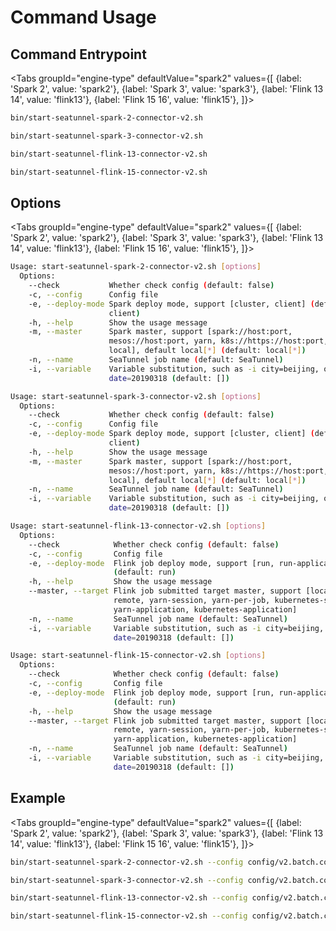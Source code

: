 
# Command Usage

## Command Entrypoint

<Tabs
    groupId="engine-type"
    defaultValue="spark2"
    values={[
        {label: 'Spark 2', value: 'spark2'},
        {label: 'Spark 3', value: 'spark3'},
        {label: 'Flink 13 14', value: 'flink13'},
        {label: 'Flink 15 16', value: 'flink15'},
    ]}>
<TabItem value="spark2">

```bash
bin/start-seatunnel-spark-2-connector-v2.sh
```

</TabItem>
<TabItem value="spark3">

```bash
bin/start-seatunnel-spark-3-connector-v2.sh
```

</TabItem>
<TabItem value="flink13">

```bash
bin/start-seatunnel-flink-13-connector-v2.sh
```

</TabItem>
<TabItem value="flink15">

```bash
bin/start-seatunnel-flink-15-connector-v2.sh
```

</TabItem>
</Tabs>


## Options

<Tabs
    groupId="engine-type"
    defaultValue="spark2"
    values={[
        {label: 'Spark 2', value: 'spark2'},
        {label: 'Spark 3', value: 'spark3'},
        {label: 'Flink 13 14', value: 'flink13'},
        {label: 'Flink 15 16', value: 'flink15'},
    ]}>
<TabItem value="spark2">

```bash
Usage: start-seatunnel-spark-2-connector-v2.sh [options]
  Options:
    --check           Whether check config (default: false)
    -c, --config      Config file
    -e, --deploy-mode Spark deploy mode, support [cluster, client] (default: 
                      client) 
    -h, --help        Show the usage message
    -m, --master      Spark master, support [spark://host:port, 
                      mesos://host:port, yarn, k8s://https://host:port, 
                      local], default local[*] (default: local[*])
    -n, --name        SeaTunnel job name (default: SeaTunnel)
    -i, --variable    Variable substitution, such as -i city=beijing, or -i 
                      date=20190318 (default: [])
```

</TabItem>
<TabItem value="spark3">

```bash
Usage: start-seatunnel-spark-3-connector-v2.sh [options]
  Options:
    --check           Whether check config (default: false)
    -c, --config      Config file
    -e, --deploy-mode Spark deploy mode, support [cluster, client] (default: 
                      client) 
    -h, --help        Show the usage message
    -m, --master      Spark master, support [spark://host:port, 
                      mesos://host:port, yarn, k8s://https://host:port, 
                      local], default local[*] (default: local[*])
    -n, --name        SeaTunnel job name (default: SeaTunnel)
    -i, --variable    Variable substitution, such as -i city=beijing, or -i 
                      date=20190318 (default: [])
```

</TabItem>
<TabItem value="flink13">

```bash
Usage: start-seatunnel-flink-13-connector-v2.sh [options]
  Options:
    --check            Whether check config (default: false)
    -c, --config       Config file
    -e, --deploy-mode  Flink job deploy mode, support [run, run-application] 
                       (default: run)
    -h, --help         Show the usage message
    --master, --target Flink job submitted target master, support [local, 
                       remote, yarn-session, yarn-per-job, kubernetes-session, 
                       yarn-application, kubernetes-application]
    -n, --name         SeaTunnel job name (default: SeaTunnel)
    -i, --variable     Variable substitution, such as -i city=beijing, or -i 
                       date=20190318 (default: [])
```

</TabItem>
<TabItem value="flink15">

```bash
Usage: start-seatunnel-flink-15-connector-v2.sh [options]
  Options:
    --check            Whether check config (default: false)
    -c, --config       Config file
    -e, --deploy-mode  Flink job deploy mode, support [run, run-application] 
                       (default: run)
    -h, --help         Show the usage message
    --master, --target Flink job submitted target master, support [local, 
                       remote, yarn-session, yarn-per-job, kubernetes-session, 
                       yarn-application, kubernetes-application]
    -n, --name         SeaTunnel job name (default: SeaTunnel)
    -i, --variable     Variable substitution, such as -i city=beijing, or -i 
                       date=20190318 (default: [])
```

</TabItem>
</Tabs>

## Example

<Tabs
    groupId="engine-type"
    defaultValue="spark2"
    values={[
        {label: 'Spark 2', value: 'spark2'},
        {label: 'Spark 3', value: 'spark3'},
        {label: 'Flink 13 14', value: 'flink13'},
        {label: 'Flink 15 16', value: 'flink15'},
    ]}>
<TabItem value="spark2">

```bash
bin/start-seatunnel-spark-2-connector-v2.sh --config config/v2.batch.config.template -m local -e client
```

</TabItem>
<TabItem value="spark3">

```bash
bin/start-seatunnel-spark-3-connector-v2.sh --config config/v2.batch.config.template -m local -e client
```

</TabItem>
<TabItem value="flink13">

```bash
bin/start-seatunnel-flink-13-connector-v2.sh --config config/v2.batch.config.template
```

</TabItem>
<TabItem value="flink15">

```bash
bin/start-seatunnel-flink-15-connector-v2.sh --config config/v2.batch.config.template
```

</TabItem>
</Tabs>
